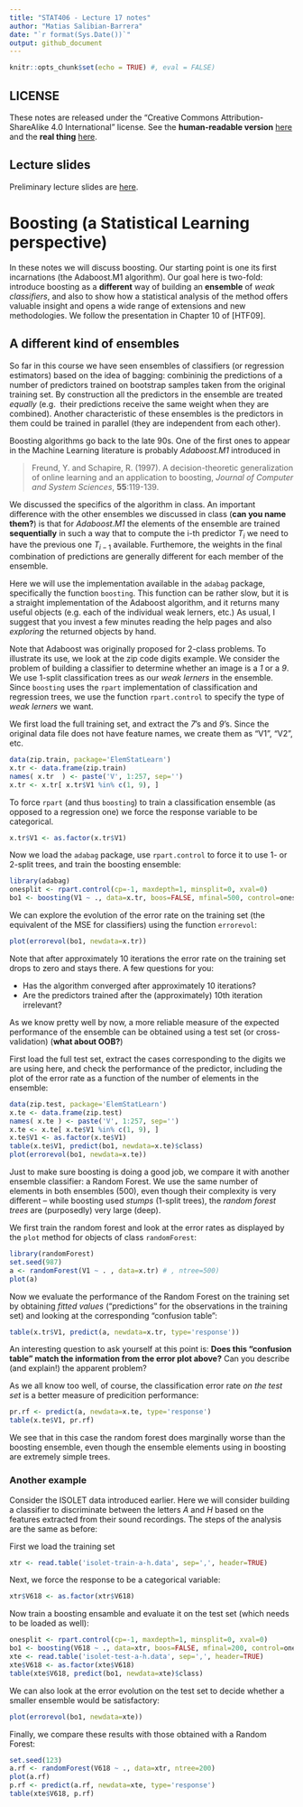 ```yaml
---
title: "STAT406 - Lecture 17 notes"
author: "Matias Salibian-Barrera"
date: "`r format(Sys.Date())`"
output: github_document
---
```


```r
knitr::opts_chunk$set(echo = TRUE) #, eval = FALSE)
```

## LICENSE
These notes are released under the 
"Creative Commons Attribution-ShareAlike 4.0 International" license. 
See the **human-readable version** [here](https://creativecommons.org/licenses/by-sa/4.0/)
and the **real thing** [here](https://creativecommons.org/licenses/by-sa/4.0/legalcode). 

## Lecture slides

Preliminary lecture slides are [here](STAT406-18-lecture-17-preliminary.pdf).

# Boosting (a Statistical Learning perspective)

In these notes we will discuss boosting. Our starting point is one its first
incarnations (the Adaboost.M1 algorithm). Our goal here is two-fold: introduce boosting
as a **different** way of building an **ensemble** of *weak classifiers*, and 
also to show how a statistical analysis of the method offers valuable
insight and opens a wide range of extensions and new methodologies. 
We follow the presentation in Chapter 10 of [HTF09]. 

## A different kind of ensembles

So far in this course we have seen ensembles of classifiers 
(or regression estimators) based on the idea of bagging: combininig
the predictions of a number of predictors trained on bootstrap 
samples taken from the original training set. By construction
all the predictors in the ensemble are treated *equally* (e.g. 
their predictions receive the same weight when they are 
combined). Another characteristic of these ensembles is 
the predictors in them could be trained in parallel
(they are independent from each other). 

Boosting algorithms go back to the late 90s. One of the first ones
to appear in the Machine Learning literature is probably *Adaboost.M1*
introduced in 

> Freund, Y. and Schapire, R. (1997). A decision-theoretic generalization of
> online learning and an application to boosting, *Journal of Computer
> and System Sciences*, **55**:119-139.

We discussed the specifics of the algorithm in class. An important
difference with the other ensembles 
we discussed in class (**can you name them?**)
is that for *Adaboost.M1* the elements
of the ensemble are trained **sequentially** in such a way that 
to compute the i-th predictor $T_i$ we need to have the 
previous one $T_{i-1}$ available. Furthemore, the 
weights in the final combination of predictions are generally
different for each member of the ensemble. 

Here we will use the implementation available in 
the `adabag` package, specifically the function
`boosting`. This function can be rather slow, but it
is a straight implementation of the Adaboost algorithm, 
and it returns many useful objects (e.g. each of the
individual weak lerners, etc.) As usual, I suggest that
you invest a few minutes reading the help 
pages and also *exploring* the returned objects by hand. 

Note that Adaboost was originally proposed for 2-class
problems. To illustrate its use, we look at the 
zip code digits example. We consider the problem of
building a classifier to determine whether an image
is a *1* or a *9*. We use 1-split classification 
trees as our *weak lerners* in the ensemble.
Since `boosting` uses the `rpart` implementation
of classification and regression trees, 
we use the function `rpart.control` to 
specify the type of *weak lerners* we want. 


We first load the full training set, and extract the 
*7*'s and *9*'s. Since the original data file does
not have feature names, we create them as "V1", "V2", 
etc. 
```r
data(zip.train, package='ElemStatLearn')
x.tr <- data.frame(zip.train)
names( x.tr  ) <- paste('V', 1:257, sep='')
x.tr <- x.tr[ x.tr$V1 %in% c(1, 9), ]
```
To force `rpart` (and thus `boosting`)
to train a classification ensemble (as opposed to a 
regression one) we force the response variable to 
be categorical. 
```r
x.tr$V1 <- as.factor(x.tr$V1)
```
Now we load the `adabag` package, use `rpart.control` to force
it to use 1- or 2-split trees, and train the boosting ensemble:
```r
library(adabag)
onesplit <- rpart.control(cp=-1, maxdepth=1, minsplit=0, xval=0)
bo1 <- boosting(V1 ~ ., data=x.tr, boos=FALSE, mfinal=500, control=onesplit)
```

We can explore the evolution of the error rate on the training set
(the equivalent of the MSE for classifiers) using the function
`errorevol`:

```r
plot(errorevol(bo1, newdata=x.tr))
```

Note that after approximately 10 iterations the error rate on the
training set drops to zero and stays there. A few questions for you:

* Has the algorithm converged after approximately 10 iterations? 
* Are the predictors trained after the (approximately) 10th iteration irrelevant? 

As we know pretty well by now, a more reliable measure of 
the expected performance of the ensemble can be obtained 
using a test set (or cross-validation) (**what about OOB?**)

First load the full test set, extract the cases corresponding
to the digits we are using here, and check the performance
of the predictor, including the plot of the error rate 
as a function of the number of elements in the ensemble:


```r
data(zip.test, package='ElemStatLearn')
x.te <- data.frame(zip.test)
names( x.te ) <- paste('V', 1:257, sep='')
x.te <- x.te[ x.te$V1 %in% c(1, 9), ]
x.te$V1 <- as.factor(x.te$V1)
table(x.te$V1, predict(bo1, newdata=x.te)$class)
plot(errorevol(bo1, newdata=x.te))
```

Just to make sure boosting is doing a good job, we 
compare it with another ensemble classifier: a Random Forest. 
We use the same number of elements in both ensembles 
(500), even though their complexity is 
very different -- while boosting used *stumps* (1-split 
trees), the *random forest trees* are (purposedly)
very large (deep). 

We first train the random forest
and look at the error rates 
as displayed by the `plot` method for
objects of class `randomForest`:

```r
library(randomForest)
set.seed(987)
a <- randomForest(V1 ~ . , data=x.tr) # , ntree=500)
plot(a)
```

Now we evaluate the performance of the Random Forest on the
training set by obtaining *fitted values* ("predictions" for the 
observations in the training set) and looking at the 
corresponding "confusion table": 
```r
table(x.tr$V1, predict(a, newdata=x.tr, type='response'))
```
An interesting question to ask yourself at this point is: **Does this 
"confusion table" match the information from the error plot above?** 
Can you describe (and explain!) the apparent problem?

As we all know too well, of course, the classification error rate *on the test set* 
is a better measure of predicition performance:
```r
pr.rf <- predict(a, newdata=x.te, type='response')
table(x.te$V1, pr.rf)
```
We see that in this case the random forest does marginally worse
than the boosting ensemble, even though the  ensemble elements 
using in boosting are extremely simple trees. 

### Another example

<!-- xtr <- read.table('c:/Users/Matias/Desktop/STAT406/2017-18/lecture16/isolet-train.data', header=FALSE, sep=',') -->
<!-- xte <- read.table('c:/Users/Matias/Desktop/STAT406/2017-18/lecture16/isolet-test.data', header=FALSE, sep=',') -->
<!-- xtr.ah <- xtr[ xtr$V618 %in% c(1, 8), ] -->
<!-- xte.ah <- xte[ xte$V618 %in% c(1, 8), ] -->
<!-- write.table(xtr.ah, file='isolet-train-a-h.data', row.names=FALSE, col.names=TRUE, sep=',', quote=FALSE) -->
<!-- write.table(xte.ah, file='isolet-test-a-h.data', row.names=FALSE, col.names=TRUE, sep=',', quote=FALSE) -->

<!-- xtr.mn <- xtr[ xtr$V618 %in% c(13, 14), ] -->
<!-- xte.mn <- xte[ xte$V618 %in% c(13, 14), ] -->
<!-- write.table(xtr.mn, file='isolet-train-m-n.data', row.names=FALSE, col.names=TRUE, sep=',', quote=FALSE) -->
<!-- write.table(xte.mn, file='isolet-test-m-n.data', row.names=FALSE, col.names=TRUE, sep=',', quote=FALSE) -->

Consider the ISOLET data introduced earlier. Here we will consider
building a classifier to discriminate between the letters *A* and *H*
based on the features extracted from their sound recordings. 
The steps of the analysis are the same as before: 

First we load the training set
```r
xtr <- read.table('isolet-train-a-h.data', sep=',', header=TRUE)
```
Next, we force the response to be a categorical variable:
```r
xtr$V618 <- as.factor(xtr$V618)
```
Now train a boosting ensamble and evaluate it on the test set
(which needs to be loaded as well):
```r
onesplit <- rpart.control(cp=-1, maxdepth=1, minsplit=0, xval=0)
bo1 <- boosting(V618 ~ ., data=xtr, boos=FALSE, mfinal=200, control=onesplit)
xte <- read.table('isolet-test-a-h.data', sep=',', header=TRUE) 
xte$V618 <- as.factor(xte$V618)
table(xte$V618, predict(bo1, newdata=xte)$class)
```
We can also look at the error evolution on the test set to decide whether
a smaller ensemble would be satisfactory:

```r
plot(errorevol(bo1, newdata=xte))
```

Finally, we compare these results with those obtained with a Random Forest:

```r
set.seed(123)
a.rf <- randomForest(V618 ~ ., data=xtr, ntree=200) 
plot(a.rf)
p.rf <- predict(a.rf, newdata=xte, type='response')
table(xte$V618, p.rf)
```

<!-- # twosplits <- rpart.control(cp=-1, maxdepth=2, minsplit=0, xval=0) -->
<!-- # bo2 <- boosting(V618 ~ ., data=xtr, boos=FALSE, mfinal=500, control=twosplits) -->
<!-- # table(xte$V618, predict(bo2, newdata=xte)$class) -->
<!-- # plot(errorevol(bo2, newdata=xte)) -->


<!-- ## What is Adaboost doing, *really*?  -->

<!-- We have seen in class that Adaboost can be thought of as  -->
<!-- fitting an *additive model* in a stepwise (greedy) way, -->
<!-- using an exponential loss.  -->
<!-- It is then easy to prove that Adaboost.M1  -->
<!-- is computing an approximation to the *optimal classifier* -->
<!-- G( x ) = log[ P( Y = 1 | X = x ) / P( Y = -1 | X = x ) ] / 2. -->
<!-- More specifically, Adaboost.M1 is fitting an  -->
<!-- additive model to that function, in other words is -->
<!-- attempting to find functions $f_1$, $f_2$, ..., $f_N$ such that  -->
<!-- $G(x) = \sum_i f_i( x )$.  -->

<!-- Knowing what function the boosting algorithm is approximating (albeit in  -->
<!-- a greedy and suboptimal way), allows us to    -->
<!-- understand when the algorithm is expected to work well, -->
<!-- and also when it may not work well.  -->
<!-- In particular, it provides one way to choose the complexity of the  -->
<!-- *weak lerners* used to construct the ensemble. For an example -->
<!-- you can refer to the corresponding lab activity.  -->

<!-- ### A more challenging example, the `email spam` data -->

<!-- The email spam data set is a relatively classic data set  -->
<!-- containing 57 features (potentially explanatory variables)  -->
<!-- measured on 4601 email messages. The goal is to predict -->
<!-- whether an email is *spam* or not. The 57 features are  -->
<!-- a mix of continuous and discrete variables. More information -->
<!-- can be found at -->
<!-- [https://archive.ics.uci.edu/ml/datasets/spambase](https://archive.ics.uci.edu/ml/datasets/spambase). -->

<!-- We first load the data and randomly separate it into a training and -->
<!-- a test set. A more thorough analysis would be to use  -->
<!-- *full* K-fold cross-validation, but given the computational -->
<!-- complexity, I decided to leave the rest of this  -->
<!-- 3-fold CV exercise to the reader.  -->
<!-- ```{r spam.1, fig.width=6, fig.height=6, message=FALSE, warning=FALSE} -->
<!-- data(spam, package='ElemStatLearn') -->
<!-- n <- nrow(spam) -->
<!-- set.seed(987) -->
<!-- ii <- sample(n, floor(n/3)) -->
<!-- spam.te <- spam[ii, ] -->
<!-- spam.tr <- spam[-ii, ] -->
<!-- ``` -->
<!-- We now use Adaboost with 500 iterations, using *stumps* as our -->
<!-- weak learners / classifiers, and check the performance on -->
<!-- the test set: -->
<!-- ```{r spam.2, fig.width=6, fig.height=6, message=FALSE, warning=FALSE} -->
<!-- library(adabag) -->
<!-- onesplit <- rpart.control(cp=-1, maxdepth=1, minsplit=0, xval=0) -->
<!-- bo1 <- boosting(spam ~ ., data=spam.tr, boos=FALSE, mfinal=500, control=onesplit) -->
<!-- pr1 <- predict(bo1, newdata=spam.te) -->
<!-- table(spam.te$spam, pr1$class) -->
<!-- ``` -->
<!-- The classification error rate on the test set is rather high. We now -->
<!-- compare it with that of a Random Forest: -->

<!-- ```{r spam.3, fig.width=6, fig.height=6, message=FALSE, warning=FALSE} -->
<!-- library(randomForest) -->
<!-- set.seed(123)  -->
<!-- a <- randomForest(spam ~ . , data=spam.tr) # , ntree=500) -->
<!-- plot(a) -->
<!-- pr.rf <- predict(a, newdata=spam.te, type='response') -->
<!-- table(spam.te$spam, pr.rf) -->
<!-- ``` -->

<!-- The number of trees in the random forest seems to be appropriate, and its -->
<!-- performance on this test set is definitively better than that of  -->
<!-- boosting. Is there any *room for improvement* for Adaboost?  -->
<!-- As we discussed in class, depending on the interactions that may be  -->
<!-- present in the *true classification function*, we might be able to  -->
<!-- improve our boosting classifier by slightly increasing the complexity -->
<!-- of our base ensemble members. Here we try to use 3-split classification -->
<!-- trees, instead of the 1-split ones used above: -->
<!-- ```{r spam.4, fig.width=6, fig.height=6, message=FALSE, warning=FALSE} -->
<!-- threesplits <- rpart.control(cp=-1, maxdepth=3, minsplit=0, xval=0) -->
<!-- bo3 <- boosting(spam ~ ., data=spam.tr, boos=FALSE, mfinal=500, control=threesplits) -->
<!-- pr3 <- predict(bo3, newdata=spam.te) -->
<!-- table(spam.te$spam, pr3$class) -->
<!-- ``` -->
<!-- There is, in fact, a noticeable improvement in performance on this -->
<!-- test set. The number of element on the boosting ensemble appears to be -->
<!-- appropriate: -->

<!-- ```{r spam.5, fig.width=6, fig.height=6, message=FALSE, warning=FALSE} -->
<!-- plot(errorevol(bo3, newdata=spam.te)) -->
<!-- ``` -->

<!-- As mentioned above, you, dear reader, are encouraged to finish this analysis -->
<!-- by doing a complete 3-fold CV run in order to compare boosting with random  -->
<!-- forests on these data.  -->

<!-- ## Gradient boosting -->




